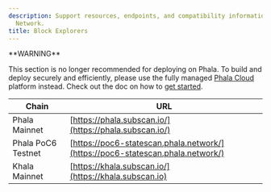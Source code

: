 ```yaml
---
description: Support resources, endpoints, and compatibility information for Phala
  Network.
title: Block Explorers
---
```



<Note type="danger">
**WARNING**

This section is no longer recommended for deploying on Phala. To build and deploy securely and efficiently, please use the fully managed [Phala Cloud](https://cloud.phala.network) platform instead. Check out the doc on how to [get started](/phala-cloud/getting-started/overview).
</Note>

| Chain              | URL                                                                            |
| ------------------ | ------------------------------------------------------------------------------ |
| Phala Mainnet      | [https://phala.subscan.io/](https://phala.subscan.io/)                         |
| Phala PoC6 Testnet | [https://poc6-statescan.phala.network/](https://poc6-statescan.phala.network/) |
| Khala Mainnet      | [https://khala.subscan.io/](https://khala.subscan.io)                          |

